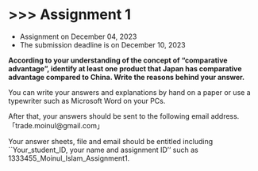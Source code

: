 # \>\>\> Assignment 1 {.unnumbered}

- Assignment on December 04, 2023
- The submission deadline is on December 10, 2023

**According to your understanding of the concept of "comparative advantage", identify at least one product that Japan has comparative advantage compared to China. Write the reasons behind your answer.**

You can write your answers and explanations by hand on a paper or use a typewriter such as Microsoft Word on your PCs.

After that, your answers should be sent to the following email address.「trade.moinul\@gmail.com」

Your answer sheets, file and email should be entitled including \`\`Your_student_ID, your name and assignment ID'' such as 1333455_Moinul_Islam_Assignment1.
